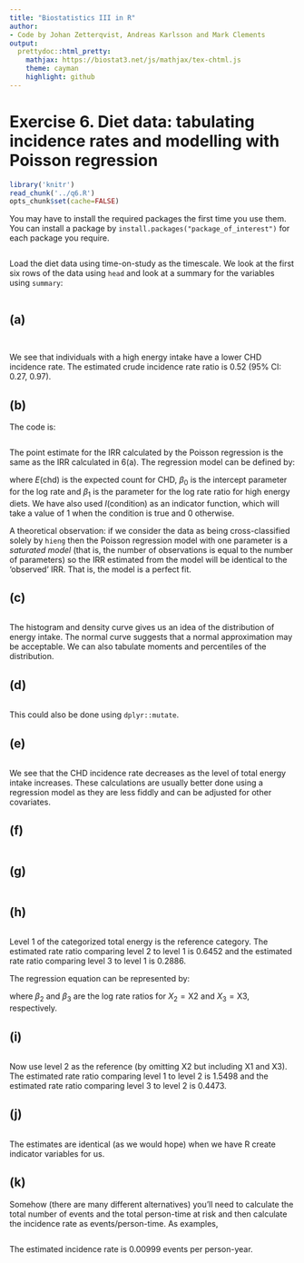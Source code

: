 ```yaml
---
title: "Biostatistics III in R"
author:
- Code by Johan Zetterqvist, Andreas Karlsson and Mark Clements
output:
  prettydoc::html_pretty:
    mathjax: https://biostat3.net/js/mathjax/tex-chtml.js
    theme: cayman
    highlight: github
---
```


# Exercise 6. Diet data: tabulating incidence rates and modelling with Poisson regression #

```r
library('knitr')
read_chunk('../q6.R')
opts_chunk$set(cache=FALSE)
```

You may have to install the required packages the first time you use them. You can install a package by `install.packages("package_of_interest")` for each package you require.

```r
```
Load the diet data using time-on-study as the timescale. We look at the first six rows of the data using `head` and look at a summary for the variables using `summary`:

```r
```

## (a) ##

```r
```

```r
```

We see that individuals with a high energy intake have a lower
        CHD incidence rate. The estimated crude incidence rate ratio
        is 0.52 (95% CI: 0.27, 0.97).

## (b) ##

The code is:

```r
```

The point estimate for the IRR calculated by the Poisson regression is
the same as the IRR calculated in 6(a). The regression model can be defined by:

\begin{align*}
E(\text{chd}) &= \frac{y}{1000}\exp\left(\beta_0 + \beta_1I(\text{hieng}="high") \right) \\
&= \exp\left(\beta_0 + \beta_1I(\text{hieng}="high") + \log(y/1000) \right)
\end{align*}

where $E(\text{chd})$ is the expected count for CHD, $\beta_0$ is the
intercept parameter for the log rate and $\beta_1$ is the parameter
for the log rate ratio for high energy diets. We have also used
$I(\text{condition})$ as an indicator function, which will take a
value of 1 when the condition is true and 0 otherwise.

A theoretical observation: if we consider the data as being
cross-classified solely by `hieng` then the Poisson regression model
with one parameter is a _saturated model_ (that is, the number of
observations is equal to the number of parameters) so the IRR
estimated from the model will be identical to the ‘observed’ IRR. That
is, the model is a perfect fit.

## (c) ##

```r
```

The histogram and density curve gives us an idea of the distribution of energy intake. The normal curve suggests that a normal approximation may be
acceptable. We can also tabulate moments and percentiles of the
distribution.

## (d) ##

```r
```

This could also be done using `dplyr::mutate`.

## (e) ##


```r
```

We see that the CHD incidence rate decreases as the level of total
energy intake increases. These calculations are usually better done
using a regression model as they are less fiddly and can be adjusted
for other covariates.

## (f) ##


```r
```

## (g) ##

```r
```

## (h) ##

```r
```

Level 1 of the categorized total energy is the reference category. The
estimated rate ratio comparing level 2 to level 1 is 0.6452 and the
estimated rate ratio comparing level 3 to level 1 is 0.2886.

The regression equation can be represented by:

\begin{align*}
E(\text{chd}) &= \frac{y}{1000}\exp\left(\beta_0 + \beta_2 X_2 + \beta_3 X_3 \right) \\
&= \exp\left(\beta_0 + \beta_2 X_2 + \beta_3 X_3 + \log(y/1000) \right)
\end{align*}
where $\beta_2$ and $\beta_3$ are the log rate ratios for $X_2=\text{X2}$ and $X_3=\text{X3}$, respectively.

## (i) ##


```r
```

Now use level 2 as the reference (by omitting X2 but including
        X1 and X3). The estimated rate ratio comparing level 1 to level
        2 is 1.5498 and the estimated rate ratio comparing level 3 to
        level 2 is 0.4473.

## (j) ##

```r
```

The estimates are identical (as we would hope) when we have
        R create indicator variables for us.

## (k) ##

Somehow (there are many different alternatives) you’ll need to
        calculate the total number of events and the total person-time
        at risk and then calculate the incidence rate
        as events/person-time. As examples,

```r
```

The estimated incidence rate is 0.00999 events per person-year.
